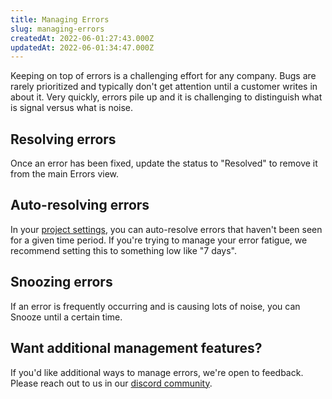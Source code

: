 ```yaml
---
title: Managing Errors
slug: managing-errors
createdAt: 2022-06-01:27:43.000Z
updatedAt: 2022-06-01:34:47.000Z
---
```


Keeping on top of errors is a challenging effort for any company. Bugs are rarely prioritized and typically don't get attention until a customer writes in about it. Very quickly, errors pile up and it is challenging to distinguish what is signal versus what is noise.

## Resolving errors

Once an error has been fixed, update the status to "Resolved" to remove it from the main Errors view.

## Auto-resolving errors

In your [project settings](https://app.highlight.io/settings), you can auto-resolve errors that haven't been seen for a given time period. If you're trying to manage your error fatigue, we recommend setting this to something low like "7 days".

## Snoozing errors

If an error is frequently occurring and is causing lots of noise, you can Snooze until a certain time.

## Want additional management features?

If you'd like additional ways to manage errors, we're open to feedback. Please reach out to us in our [discord community](https://highlight.io/community).
